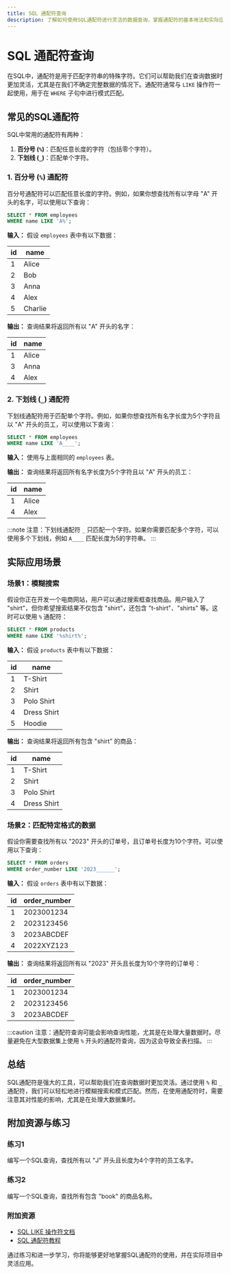 ```yaml
---
title: SQL 通配符查询
description: 了解如何使用SQL通配符进行灵活的数据查询，掌握通配符的基本用法和实际应用场景。
---
```


# SQL 通配符查询

在SQL中，通配符是用于匹配字符串的特殊字符。它们可以帮助我们在查询数据时更加灵活，尤其是在我们不确定完整数据的情况下。通配符通常与 `LIKE` 操作符一起使用，用于在 `WHERE` 子句中进行模式匹配。

## 常见的SQL通配符

SQL中常用的通配符有两种：

1. **百分号 (`%`)**：匹配任意长度的字符（包括零个字符）。
2. **下划线 (`_`)**：匹配单个字符。

### 1. 百分号 (`%`) 通配符

百分号通配符可以匹配任意长度的字符。例如，如果你想查找所有以字母 "A" 开头的名字，可以使用以下查询：

```sql
SELECT * FROM employees
WHERE name LIKE 'A%';
```

**输入：**
假设 `employees` 表中有以下数据：

| id  | name      |
|-----|-----------|
| 1   | Alice     |
| 2   | Bob       |
| 3   | Anna      |
| 4   | Alex      |
| 5   | Charlie   |

**输出：**
查询结果将返回所有以 "A" 开头的名字：

| id  | name  |
|-----|-------|
| 1   | Alice |
| 3   | Anna  |
| 4   | Alex  |

### 2. 下划线 (`_`) 通配符

下划线通配符用于匹配单个字符。例如，如果你想查找所有名字长度为5个字符且以 "A" 开头的员工，可以使用以下查询：

```sql
SELECT * FROM employees
WHERE name LIKE 'A____';
```

**输入：**
使用与上面相同的 `employees` 表。

**输出：**
查询结果将返回所有名字长度为5个字符且以 "A" 开头的员工：

| id  | name  |
|-----|-------|
| 1   | Alice |
| 4   | Alex  |

:::note
注意：下划线通配符 `_` 只匹配一个字符。如果你需要匹配多个字符，可以使用多个下划线，例如 `A____` 匹配长度为5的字符串。
:::

## 实际应用场景

### 场景1：模糊搜索

假设你正在开发一个电商网站，用户可以通过搜索框查找商品。用户输入了 "shirt"，但你希望搜索结果不仅包含 "shirt"，还包含 "t-shirt"、"shirts" 等。这时可以使用 `%` 通配符：

```sql
SELECT * FROM products
WHERE name LIKE '%shirt%';
```

**输入：**
假设 `products` 表中有以下数据：

| id  | name         |
|-----|--------------|
| 1   | T-Shirt      |
| 2   | Shirt        |
| 3   | Polo Shirt   |
| 4   | Dress Shirt  |
| 5   | Hoodie       |

**输出：**
查询结果将返回所有包含 "shirt" 的商品：

| id  | name         |
|-----|--------------|
| 1   | T-Shirt      |
| 2   | Shirt        |
| 3   | Polo Shirt   |
| 4   | Dress Shirt  |

### 场景2：匹配特定格式的数据

假设你需要查找所有以 "2023" 开头的订单号，且订单号长度为10个字符。可以使用以下查询：

```sql
SELECT * FROM orders
WHERE order_number LIKE '2023______';
```

**输入：**
假设 `orders` 表中有以下数据：

| id  | order_number |
|-----|--------------|
| 1   | 2023001234   |
| 2   | 2023123456   |
| 3   | 2023ABCDEF   |
| 4   | 2022XYZ123   |

**输出：**
查询结果将返回所有以 "2023" 开头且长度为10个字符的订单号：

| id  | order_number |
|-----|--------------|
| 1   | 2023001234   |
| 2   | 2023123456   |
| 3   | 2023ABCDEF   |

:::caution
注意：通配符查询可能会影响查询性能，尤其是在处理大量数据时。尽量避免在大型数据集上使用 `%` 开头的通配符查询，因为这会导致全表扫描。
:::

## 总结

SQL通配符是强大的工具，可以帮助我们在查询数据时更加灵活。通过使用 `%` 和 `_` 通配符，我们可以轻松地进行模糊搜索和模式匹配。然而，在使用通配符时，需要注意其对性能的影响，尤其是在处理大数据集时。

## 附加资源与练习

### 练习1
编写一个SQL查询，查找所有以 "J" 开头且长度为4个字符的员工名字。

### 练习2
编写一个SQL查询，查找所有包含 "book" 的商品名称。

### 附加资源
- [SQL LIKE 操作符文档](https://www.w3schools.com/sql/sql_like.asp)
- [SQL 通配符教程](https://www.sqlservertutorial.net/sql-server-basics/sql-server-like/)

通过练习和进一步学习，你将能够更好地掌握SQL通配符的使用，并在实际项目中灵活应用。